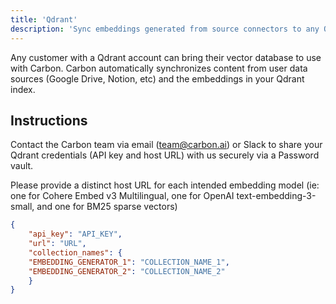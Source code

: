 ```yaml
---
title: 'Qdrant'
description: 'Sync embeddings generated from source connectors to any Qdrant instance.'
---
```


Any customer with a Qdrant account can bring their vector database to use with Carbon. Carbon automatically synchronizes content from user data sources (Google Drive, Notion, etc) and the embeddings in your Qdrant index.

## Instructions
Contact the Carbon team via email (team@carbon.ai) or Slack to share your Qdrant credentials (API key and host URL) with us securely via a Password vault.

Please provide a distinct host URL for each intended embedding model (ie: one for Cohere Embed v3 Multilingual, one for OpenAI text-embedding-3-small, and one for BM25 sparse vectors)

```json
{
    "api_key": "API_KEY", 
    "url": "URL", 
    "collection_names": {
    "EMBEDDING_GENERATOR_1": "COLLECTION_NAME_1",
    "EMBEDDING_GENERATOR_2": "COLLECTION_NAME_2"
    }
}
```